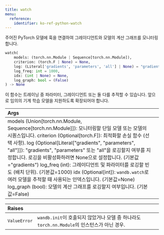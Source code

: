 ---
title: watch
menu:
  reference:
    identifier: ko-ref-python-watch
---

<Card title="View the source code" href="https://www.github.com/wandb/wandb/tree/637bddf198525810add5804059001b1b319d6ad1/wandb/sdk/wandb_run.py#L2801-L2836" icon="github"/>

주어진 PyTorch 모델에 훅을 연결하여 그레이디언트와 모델의 계산 그래프를 모니터링합니다.

```python
watch(
    models: (torch.nn.Module | Sequence[torch.nn.Module]),
    criterion: (torch.F | None) = None,
    log: (Literal['gradients', 'parameters', 'all'] | None) = "gradients",
    log_freq: int = 1000,
    idx: (int | None) = None,
    log_graph: bool = (False)
) -> None
```

이 함수는 트레이닝 중 파라미터, 그레이디언트 또는 둘 다를 추적할 수 있습니다. 앞으로 임의의 기계 학습 모델을 지원하도록 확장되어야 합니다.

| Args |  |
| :--- | :--- |
|  models (Union[torch.nn.Module, Sequence[torch.nn.Module]]): 모니터링할 단일 모델 또는 모델의 시퀀스입니다. criterion (Optional[torch.F]): 최적화할 손실 함수 (선택 사항). log (Optional[Literal["gradients", "parameters", "all"]]): "gradients", "parameters" 또는 "all"을 로깅할지 여부를 지정합니다. 로깅을 비활성화하려면 None으로 설정합니다. (기본값="gradients") log_freq (int): 그레이디언트 및 파라미터를 로깅할 빈도 (배치 단위). (기본값=1000) idx (Optional[int]): `wandb.watch`로 여러 모델을 추적할 때 사용되는 인덱스입니다. (기본값=None) log_graph (bool): 모델의 계산 그래프를 로깅할지 여부입니다. (기본값=False) |

| Raises |  |
| :--- | :--- |
|  `ValueError` |  `wandb.init`이 호출되지 않았거나 모델 중 하나라도 `torch.nn.Module`의 인스턴스가 아닌 경우. |
